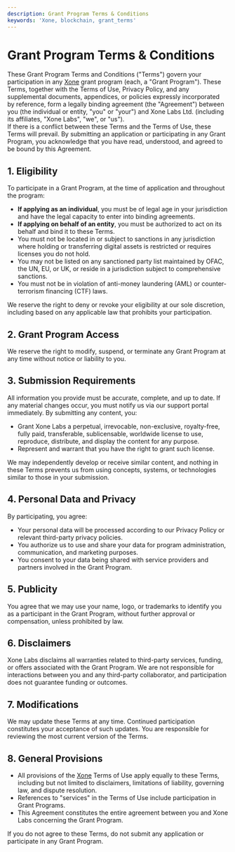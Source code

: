 ```yaml
---
description: Grant Program Terms & Conditions
keywords: 'Xone, blockchain, grant_terms'
---
```


# Grant Program Terms & Conditions

These <Link className='text-primaryHue' isExternal showAnchorIcon href="https://xone.org/grants">Grant Program</Link> Terms and Conditions ("Terms") govern your participation in any [Xone](https://xone.org/) grant program (each, a "<Link className='text-primaryHue' isExternal showAnchorIcon href="https://xone.org/grants">Grant Program</Link>"). These Terms, together with the Terms of Use, Privacy Policy, and any supplemental documents, appendices, or policies expressly incorporated by reference, form a legally binding agreement (the "Agreement") between you (the individual or entity, "you" or "your") and <Link className='text-primaryHue' isExternal showAnchorIcon href="https://xone.org/labs">Xone Labs</Link> Ltd. (including its affiliates, "<Link className='text-primaryHue' isExternal showAnchorIcon href="https://xone.org/labs">Xone Labs</Link>", "we", or "us").
<br/>
If there is a conflict between these Terms and the Terms of Use, these Terms will prevail. By submitting an application or participating in any <Link className='text-primaryHue' isExternal showAnchorIcon href="https://xone.org/grants">Grant Program</Link>, you acknowledge that you have read, understood, and agreed to be bound by this Agreement.

## 1. Eligibility

To participate in a <Link className='text-primaryHue' isExternal showAnchorIcon href="https://xone.org/grants">Grant Program</Link>, at the time of application and throughout the program:

* **If applying as an individual**, you must be of legal age in your jurisdiction and have the legal capacity to enter into binding agreements.
* **If applying on behalf of an entity**, you must be authorized to act on its behalf and bind it to these Terms.
* You must not be located in or subject to sanctions in any jurisdiction where holding or transferring digital assets is restricted or requires licenses you do not hold.
* You may not be listed on any sanctioned party list maintained by OFAC, the UN, EU, or UK, or reside in a jurisdiction subject to comprehensive sanctions.
* You must not be in violation of anti-money laundering (AML) or counter-terrorism financing (CTF) laws.

We reserve the right to deny or revoke your eligibility at our sole discretion, including based on any applicable law that prohibits your participation.

## 2. Grant Program Access

We reserve the right to modify, suspend, or terminate any <Link className='text-primaryHue' isExternal showAnchorIcon href="https://xone.org/grants">Grant Program</Link> at any time without notice or liability to you.

## 3. Submission Requirements

All information you provide must be accurate, complete, and up to date. If any material changes occur, you must notify us via our support portal immediately. By submitting any content, you:

* Grant <Link className='text-primaryHue' isExternal showAnchorIcon href="https://xone.org/labs">Xone Labs</Link> a perpetual, irrevocable, non-exclusive, royalty-free, fully paid, transferable, sublicensable, worldwide license to use, reproduce, distribute, and display the content for any purpose.
* Represent and warrant that you have the right to grant such license.

We may independently develop or receive similar content, and nothing in these Terms prevents us from using concepts, systems, or technologies similar to those in your submission.

## 4. Personal Data and Privacy

By participating, you agree:

* Your personal data will be processed according to our Privacy Policy or relevant third-party privacy policies.
* You authorize us to use and share your data for program administration, communication, and marketing purposes.
* You consent to your data being shared with service providers and partners involved in the <Link className='text-primaryHue' isExternal showAnchorIcon href="https://xone.org/grants">Grant Program</Link>.

## 5. Publicity

You agree that we may use your name, logo, or trademarks to identify you as a participant in the <Link className='text-primaryHue' isExternal showAnchorIcon href="https://xone.org/grants">Grant Program</Link>, without further approval or compensation, unless prohibited by law.

## 6. Disclaimers

<Link className='text-primaryHue' isExternal showAnchorIcon href="https://xone.org/labs">Xone Labs</Link> disclaims all warranties related to third-party services, funding, or offers associated with the <Link className='text-primaryHue' isExternal showAnchorIcon href="https://xone.org/grants">Grant Program</Link>. We are not responsible for interactions between you and any third-party collaborator, and participation does not guarantee funding or outcomes.

## 7. Modifications

We may update these Terms at any time. Continued participation constitutes your acceptance of such updates. You are responsible for reviewing the most current version of the Terms.

## 8. General Provisions

* All provisions of the [Xone](https://xone.org/) Terms of Use apply equally to these Terms, including but not limited to disclaimers, limitations of liability, governing law, and dispute resolution.
* References to "services" in the Terms of Use include participation in Grant Programs.
* This Agreement constitutes the entire agreement between you and <Link className='text-primaryHue' isExternal showAnchorIcon href="https://xone.org/labs">Xone Labs</Link> concerning the <Link className='text-primaryHue' isExternal showAnchorIcon href="https://xone.org/grants">Grant Program</Link>.

If you do not agree to these Terms, do not submit any application or participate in any <Link className='text-primaryHue' isExternal showAnchorIcon href="https://xone.org/grants">Grant Program</Link>.

<ContactInfo />
